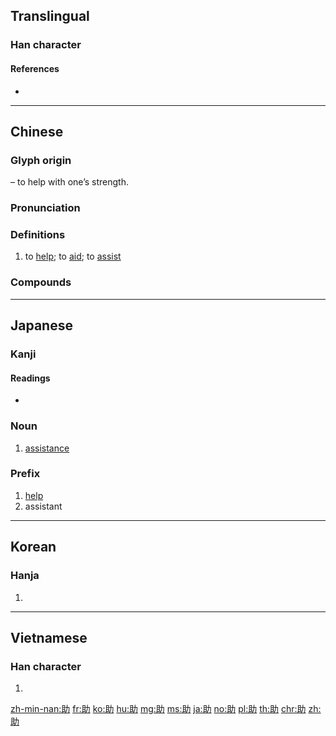 {{character info/new}}
==Translingual==
{{stroke order|strokes=7}}

===Han character===
{{Han char|rn=19|rad=力|as=05|sn=7|four=74127|canj=BMKS|ids=⿰且力}}

====References====
* {{Han ref|kx=0146.270|dkj=02313|dj=0330.160|hdz=10368.080|uh=52A9|ud=21161|bh=A755|bd=42837}}

----

==Chinese==
{{zh-forms}}

===Glyph origin===
{{Han etym}}
{{Han compound|且|力|t2=strong arm|ls=psc|c1=p|c2=s}} – to help with one’s strength.

===Pronunciation===
{{zh-pron
|m=zhù
|c=zo6
|h=pfs=chhu
|md=
|mn=chō͘
|w=
|mc=y
|oc=y
|cat=v
}}

===Definitions===
{{zh-hanzi}}

# to [[help]]; to [[aid]]; to [[assist]]

===Compounds===
{{zh-der|助興|助奏|助聽器|助動詞|助理|助賑|助燃|助攻|助勢|失道寡助|匡助|孤立無助|助益|助學|助學金|將伯之助|助跑|愛莫能助|助辯|助惡|愛莫之助|助手|互助|助教|助陣|助人|公共救助|得道多助|內助|助選員|幫助|助選|助力|助詞|助威|佐助器|守望相助|如有神助|互助合作|助我張目|失業救助|天助自助|助戰|大有助益|堯夫助麥|助人為樂|助產士|助長|同惡相助|助桀為虐|助講|互助會|助學貸款|助紂為虐|助產婆|借助|協助|助產|援助|拔刀相助|推波助瀾|指南之助|有助|施助|求助|把薪助火|拔苗助長|支助|摩旗相助|救助|捐助|江山之助|祐助|現金救助|社會救助|援助交際|相助|獎助|特別助理|按彊助弱|濟助|無助|救助金|揠苗助長|扶助|貧民救助|資怨助禍|醫務扶助|藉助|補助費|贊助人|贊助|談助|語助詞|資助|臂助|襄助|隨緣樂助|輔助|鼎力相助|線上求助|齎助|自助|賢內助|補助商業|自助旅遊|輔助車道|補助金|自助餐|自助旅行|自助人助|補助貨幣|補助教育|補助|補助翼}}

----

==Japanese==

===Kanji===
{{ja-kanji|grade=3|rs=力05}}

====Readings====
* {{ja-readings|goon=[[じょ]] (jo)|kanon=[[そ]] (so) {{non-joyo-reading}}|kun=[[たすける]] (tasukeru), [[すけ]] (suke)}}

===Noun===
{{ja-noun|すけ}}

# [[assistance]]

===Prefix===
{{ja-pos|prefix|じょ}}

# [[help]]
# assistant

----

==Korean==

===Hanja===
{{ko-hanja|hangeul=조|rv=jo|mr=cho|y=co}}

# {{defn|lang=ko|sort=力05}}

----

==Vietnamese==

===Han character===
{{vi-hantu|[[trợ]], [[rợ]], [[chợ]], [[chữa]], [[đợ]], [[liên]]|rs=力05}}

# {{defn|lang=vi|sort=力05}}

[[zh-min-nan:助]]
[[fr:助]]
[[ko:助]]
[[hu:助]]
[[mg:助]]
[[ms:助]]
[[ja:助]]
[[no:助]]
[[pl:助]]
[[th:助]]
[[chr:助]]
[[zh:助]]